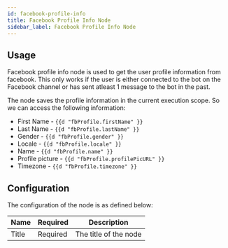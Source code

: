 ```yaml
---
id: facebook-profile-info
title: Facebook Profile Info Node
sidebar_label: Facebook Profile Info Node
---
```



## Usage

Facebook profile info node is used to get the user profile information from facebook. This only works if the user is either connected to the bot on the Facebook channel or has sent atleast 1 message to the bot in the past.

The node saves the profile information in the current execution scope. So we can access the following information:

- First Name - ```{{d "fbProfile.firstName" }}```
- Last Name - ```{{d "fbProfile.lastName" }}```
- Gender - ```{{d "fbProfile.gender" }}```
- Locale - ```{{d "fbProfile.locale" }}```
- Name - ```{{d "fbProfile.name" }}```
- Profile picture - ```{{d "fbProfile.profilePicURL" }}```
- Timezone - ```{{d "fbProfile.timezone" }}```

## Configuration

The configuration of the node is as defined below:

| Name          | Required |                      Description                                     |
| ------------- | -------- | -------------------------------------------------------------------- |
| Title         | Required | The title of the node                                                |